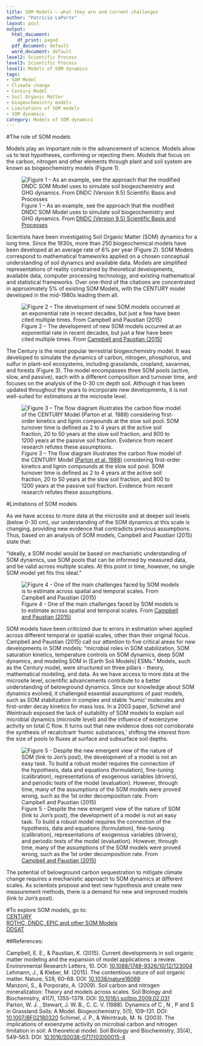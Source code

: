 ```yaml
---
title: SOM Models – what they are and current challenges
author: "Patricia LaPorte"
layout: post
output:
  html_document:
    df_print: paged
  pdf_document: default
  word_document: default
level2: Scientific Process
level3: Scientific Process
level1: Models of SOM dynamics
tags:
- SOM Model
- Climate change
- Century Model
- Soil Organic Matter
- biogeochemistry models
- Limitations of SOM models
- SOM dynamics
category: Models of SOM dynamics
---
```


#The role of SOM models

Models play an important role in the advancement of science.  Models allow us to test hypotheses, confirming or rejecting them.  Models that focus on the carbon, nitrogen and other elements through plant and soil system are known as biogeochemistry models (Figure 1). 

![Figure 1 – As an example, see the approach that the modified DNDC SOM Model uses to simulate soil biogeochemistry and GHG dynamics. From [DNDC (Version 9.5) Scientific Basis and Processes](http://www.dndc.sr.unh.edu/papers/DNDC_Scientific_Basis_and_Processes.pdf)](Figure1_Som_Models.png)

Scientists have been investigating Soil Organic Matter (SOM) dynamics for a long time.  Since the 1930s, more than 250 biogeochemical models have been developed at an average rate of 6% per year (Figure 2).  SOM Models correspond to mathematical frameworks applied on a chosen conceptual understanding of soil dynamcs and available data.  Models are simplified representations of reality constrained by theoretical developments, available data, computer processing technology, and existing mathematical and statistical frameworks.  Over one-third of the citations are concentrated in approximately 5% of existing SOM Models, with the CENTURY model developed in the mid-1980s leading them all.

![Figure 2 – The development of new SOM models occurred at an exponential rate in recent decades, but just a few have been cited multiple times. From [Campbell and Paustian (2015)](https://doi.org/10.1088/1748-9326/10/12/123004)](Figure2_Som_Models.png)

The Century is the most popular terrestrial biogeochemistry model.  It was developed to simulate the dynamics of carbon, nitrogen, phosphorus, and sulfur in plant-soil ecosystems, including grasslands, cropland, savannas, and forests (Figure 3).  The model encompasses three SOM pools (active, slow, and passive), each with a different composition and turnover time, and focuses on the analysis of the 0-30 cm depth soil.  Although it has been updated throughout the years to incorporate new developments, it is not well-suited for estimations at the microsite level.

![Figure 3 – The flow diagram illustrates the carbon flow model of the CENTURY Model [(Parton et al. 1988)](https://doi.org/10.1007/BF02180320) considering first-order kinetics and lignin compounds at the slow soil pool. SOM turnover time is defined as 2 to 4 years at the active soil fraction, 20 to 50 years at the slow soil fraction, and 800 to 1200 years at the passive soil fraction. Evidence from recent research refutes these assumptions.](Figure3.png)

#Limitations of SOM models 

As we have access to more data at the microsite and at deeper soil levels (below 0-30 cm), our understanding of the SOM dynamics at this scale is changing, providing new evidence that contradicts previous assumptions. Thus, based on an analysis of SOM models, Campbell and Paustian (2015) state that: 

“Ideally, a SOM model would be based on mechanistic understanding of SOM dynamics, use SOM pools that can be informed by measured data, and be valid across multiple scales. At this point in time, however, no single SOM model yet fits this ideal.”
  
![Figure 4 - One of the main challenges faced by SOM models is to estimate across spatial and temporal scales.  From [Campbell and Paustian (2015)](https://doi.org/10.1088/1748-9326/10/12/123004)](Figure4_Som_Models.png)

SOM models have been criticized due to errors in estimation when applied across different temporal or spatial scales, other than their original focus.  Campbell and Paustian (2015) call our attention to five critical areas for new developments in SOM models: “microbial roles in SOM stabilization, SOM saturation kinetics, temperature controls on SOM dynamics, deep SOM dynamics, and modeling SOM in [Earth Soil Models] ESMs.”  Models, such as the Century model, were structured on three pillars - theory, mathematical modeling, and data.  As we have access to more data at the microsite level, scientific advancements contribute to a better understanding of belowground dynamics.  Since our knowledge about SOM dynamics evolved, it challenged essential assumptions of past models, such as SOM stabilization in complex and stable ‘humic’ molecules and first-order decay kinetics for mass loss.  In a 2003 paper, Schimel and Weintraub exposed the lack of suitability of SOM models to explain soil microbial dynamics (microsite level) and the influence of exoenzyme activity on total C flow.  It turns out that new evidence does not corroborate the synthesis of recalcitrant ‘humic substances,’ shifting the interest from the size of pools to fluxes at surface and subsurface soil depths. 

![Figure 5 - Despite the new emergent view of the nature of SOM (link to Jon’s post), the development of a model is not an easy task. To build a robust model requires the connection of the hypothesis, data and equations (formulation), fine-tuning (calibration), representations of exogenous variables (drivers), and periodic tests of the model (evaluation). However, through time, many of the assumptions of the SOM models were proved wrong, such as the 1st order decomposition rate. From [Campbell and Paustian (2015)](https://doi.org/10.1088/1748-9326/10/12/123004)](Figure5_Som_Models.png) 

The potential of belowground carbon sequestration to mitigate climate change requires a mechanistic approach to SOM dynamics at different scales. As scientists propose and test new hypothesis and create new measurement methods, there is a demand for new and improved models (link to Jon's post). 

#To explore SOM models, go to:  
[CENTURY](http://www.cgd.ucar.edu/vemap/abstracts/CENTURY.html)  
[ROTHC, DNDC, EPIC and other SOM Models](https://soil-modeling.org/resources-links/model-portal)  
[DDSAT](https://dssat.net/crop-models-and-applications/components)
  
##References: 

Campbell, E. E., & Paustian, K. (2015). Current developments in soil organic matter modeling and the expansion of model applications : a review. Environmental Research Letters, 10. DOI: [10.1088/1748-9326/10/12/123004](https://doi.org/10.1088/1748-9326/10/12/123004)    
Lehmann, J., & Kleber, M. (2015). The contentious nature of soil organic matter. Nature, 528, 60–68. DOI: [10.1038/nature16069](https://doi.org/10.1038/nature16069)    
Manzoni, S., & Porporato, A. (2009). Soil carbon and nitrogen mineralization: Theory and models across scales. Soil Biology and Biochemistry, 41(7), 1355–1379. DOI: [10.1016/j.soilbio.2009.02.031](https://doi.org/10.1016/j.soilbio.2009.02.031)    
Parton, W. J. , Stewart, J. W. B., C. C. V. (1988). Dynamics of C , N , P and S in Grassland Soils: A Model. Biogeochemistry, 5(1), 109–131. DOI: [10.1007/BF02180320](https://doi.org/10.1007/BF02180320)
Schimel, J. P., & Weintraub, M. N. (2003). The implications of exoenzyme activity on microbial carbon and nitrogen limitation in soil: A theoretical model. Soil Biology and Biochemistry, 35(4), 549–563. DOI:  [10.1016/S0038-0717(03)00015-4](https://doi.org/10.1016/S0038-0717(03)00015-4)